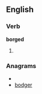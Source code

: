 ==English==

===Verb===
'''borged'''

# {{past of|[[borg]]}}

===Anagrams===
* {{alphagram|bdegor}}
* [[bodger#English|bodger]]